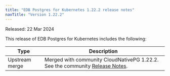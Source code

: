 ```yaml
---
title: "EDB Postgres for Kubernetes 1.22.2 release notes"
navTitle: "Version 1.22.2"
---
```


Released: 22 Mar 2024

This release of EDB Postgres for Kubernetes includes the following:

|      Type      |                                                                                  Description                                                                                   |
| -------------- | ------------------------------------------------------------------------------------------------------------------------------------------------------------------------------ |
| Upstream merge |  Merged with community CloudNativePG 1.22.2. See the community [Release Notes](https://cloudnative-pg.io/documentation/1.22/release_notes/v1.22/).                                    |
